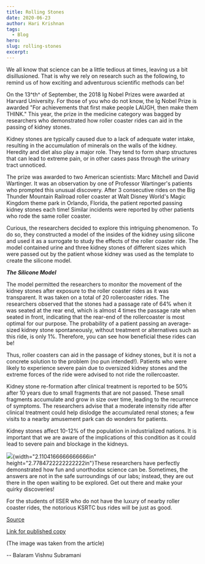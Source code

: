 ```yaml
---
title: Rolling Stones
date: 2020-06-23
author: Hari Krishnan
tags:
  - Blog
hero:
slug: rolling-stones
excerpt:
---
```

We all know that science can be a little tedious at times, leaving us a
bit disillusioned. That is why we rely on research such as the
following, to remind us of how exciting and adventurous scientific
methods can be!

On the 13^th^ of September, the 2018 Ig Nobel Prizes were awarded at
Harvard University. For those of you who do not know, the Ig Nobel Prize
is awarded "For achievements that first make people LAUGH, then make
them THINK." This year, the prize in the medicine category was bagged by
researchers who demonstrated how roller coaster rides can aid in the
passing of kidney stones.

Kidney stones are typically caused due to a lack of adequate water
intake, resulting in the accumulation of minerals on the walls of the
kidney. Heredity and diet also play a major role. They tend to form
sharp structures that can lead to extreme pain, or in other cases pass
through the urinary tract unnoticed.

The prize was awarded to two American scientists: Marc Mitchell and
David Wartinger. It was an observation by one of Professor Wartinger's
patients who prompted this unusual discovery. After 3 consecutive rides
on the Big Thunder Mountain Railroad roller coaster at Walt Disney
World's Magic Kingdom theme park in Orlando, Florida, the patient
reported passing kidney stones each time! Similar incidents were
reported by other patients who rode the same roller coaster.

Curious, the researchers decided to explore this intriguing phenomenon.
To do so, they constructed a model of the insides of the kidney using
silicone and used it as a surrogate to study the effects of the roller
coaster ride. The model contained urine and three kidney stones of
different sizes which were passed out by the patient whose kidney was
used as the template to create the silicone model.

***The Silicone Model***

The model permitted the researchers to monitor the movement of the
kidney stones after exposure to the roller coaster rides as it was
transparent. It was taken on a total of 20 rollercoaster rides. The
researchers observed that the stones had a passage rate of 64% when it
was seated at the rear end, which is almost 4 times the passage rate
when seated in front, indicating that the rear-end of the rollercoaster
is most optimal for our purpose. The probability of a patient passing an
average-sized kidney stone spontaneously, without treatment or
alternatives such as this ride, is only 1%. Therefore, you can see how
beneficial these rides can be!

Thus, roller coasters can aid in the passage of kidney stones, but it is
not a concrete solution to the problem (no pun intended!). Patients who
were likely to experience severe pain due to oversized kidney stones and
the extreme forces of the ride were advised to not ride the
rollercoaster.

Kidney stone re-formation after clinical treatment is reported to be 50%
after 10 years due to small fragments that are not passed. These small
fragments accumulate and grow in size over time, leading to the
recurrence of symptoms. The researchers advise that a moderate intensity
ride after clinical treatment could help dislodge the accumulated renal
stones; a few visits to a nearby amusement park can do wonders for
patients.

Kidney stones affect 10-12% of the population in industrialized nations.
It is important that we are aware of the implications of this condition
as it could lead to severe pain and blockage in the kidneys.

![](media/image1.png){width="2.1104166666666666in"
height="2.7784722222222222in"}These researchers have perfectly
demonstrated how fun and unorthodox science can be. Sometimes, the
answers are not in the safe surroundings of our labs; instead, they are
out there in the open waiting to be explored. Get out there and make
your quirky discoveries!

For the students of IISER who do not have the luxury of nearby roller
coaster rides, the notorious KSRTC bus rides will be just as good.

[Source](http://broomedocs.com/wp-content/uploads/2016/10/roller-stone.pdf)

[Link for published
copy](https://www.anveshablog.com/post/rolling-stones-1)

(The image was taken from the article)

-- Balaram Vishnu Subramani
